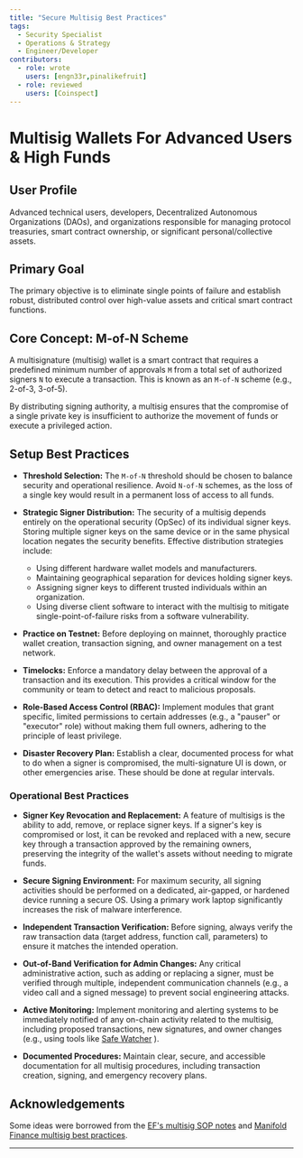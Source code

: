 ```yaml
---
title: "Secure Multisig Best Practices"
tags:
  - Security Specialist
  - Operations & Strategy
  - Engineer/Developer
contributors:
  - role: wrote
    users: [engn33r,pinalikefruit]
  - role: reviewed
    users: [Coinspect]
---
```



<TagProvider>
<TagFilter />

# Multisig Wallets For Advanced Users & High Funds

<TagList tags={frontmatter.tags} />
<AttributionList contributors={frontmatter.contributors} />

## User Profile

Advanced technical users, developers, Decentralized Autonomous Organizations (DAOs), and organizations responsible for
managing protocol treasuries, smart contract ownership, or significant personal/collective assets.

## Primary Goal

The primary objective is to eliminate single points of failure and establish robust, distributed control over high-value
assets and critical smart contract functions.

## Core Concept: M-of-N Scheme

A multisignature (multisig) wallet is a smart contract that requires a predefined minimum number of approvals `M` from a
total set of authorized signers `N` to execute a transaction. This is known as an `M-of-N` scheme (e.g., 2-of-3,
3-of-5).

By distributing signing authority, a multisig ensures that the compromise of a single private key is insufficient to
authorize the movement of funds or execute a privileged action.

## Setup Best Practices

* **Threshold Selection:** The `M-of-N` threshold should be chosen to balance security and operational resilience. Avoid
`N-of-N` schemes, as the loss of a single key would result in a permanent loss of access to all funds.

* **Strategic Signer Distribution:** The security of a multisig depends entirely on the operational security (OpSec) of
its individual signer keys. Storing multiple signer keys on the same device or in the same physical location negates the
security benefits. Effective distribution strategies include:
  * Using different hardware wallet models and manufacturers.
  * Maintaining geographical separation for devices holding signer keys.
  * Assigning signer keys to different trusted individuals within an organization.
  * Using diverse client software to interact with the multisig to mitigate single-point-of-failure risks from a
software vulnerability.

* **Practice on Testnet:** Before deploying on mainnet, thoroughly practice wallet creation, transaction signing, and
owner management on a test network.

* **Timelocks:** Enforce a mandatory delay between the approval of a transaction and its execution. This provides a
critical window for the community or team to detect and react to malicious proposals.

* **Role-Based Access Control (RBAC):** Implement modules that grant specific, limited permissions to certain addresses
(e.g., a "pauser" or "executor" role) without making them full owners, adhering to the principle of least privilege.

* **Disaster Recovery Plan:** Establish a clear, documented process for what to do when a signer is compromised, the
multi-signature UI is down, or other emergencies arise. These should be done at regular intervals.

### Operational Best Practices

* **Signer Key Revocation and Replacement:** A  feature of multisigs is the ability to add, remove, or replace signer
keys. If a signer's key is compromised or lost, it can be revoked and replaced with a new, secure key through a
transaction approved by the remaining owners, preserving the integrity of the wallet's assets without needing to migrate
funds.

* **Secure Signing Environment:** For maximum security, all signing activities should be performed on a dedicated,
air-gapped, or hardened device running a secure OS. Using a primary work laptop significantly increases the risk of
malware interference.

* **Independent Transaction Verification:**  Before signing, always verify the raw transaction data (target address,
function call, parameters) to ensure it matches the intended operation.

* **Out-of-Band Verification for Admin Changes:** Any critical administrative action, such as adding or replacing a
signer, must be verified through multiple, independent communication channels (e.g., a video call and a signed message)
to prevent social engineering attacks.

* **Active Monitoring:** Implement monitoring and alerting systems to be immediately notified of any on-chain activity
related to the multisig, including proposed transactions, new signatures, and owner changes (e.g., using tools like
[Safe Watcher](https://github.com/Gearbox-protocol/safe-watcher) ).

* **Documented Procedures:** Maintain clear, secure, and accessible documentation for all multisig procedures, including
transaction creation, signing, and emergency recovery plans.

## Acknowledgements

Some ideas were borrowed from the [EF's multisig SOP notes](https://notes.ethereum.org/@fredrik/multisig-sop) and
[Manifold Finance multisig best practices](https://hackmd.io/@manifoldx/multisig-best-practices).

---

</TagProvider>
<ContributeFooter />
